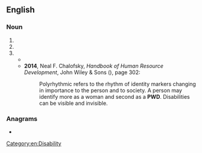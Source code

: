 {{also|pwd|CWD}}
==English==

===Noun===
{{en-noun}}

# {{initialism of|en|[[public works]] [[department]]}}
# {{initialism of|en|Portuguese Water Dog}}
# {{initialism of|en|[[person]] with [[disability]]}}
#* {{quote-book|en|year=1999|author=Alex Ndeezi|title=Progress and challenges with constitutional and legal provisions on disability|passage=Again, any subject concerning the situation or welfare of mankind has a direct or indirect bearing on '''PWDs''' either both as members of society and as '''PWDs'''.}}
#* '''2014''', Neal F. Chalofsky, ''Handbook of Human Resource Development'', John Wiley & Sons ({{ISBN|9781118839898}}), page 302:
#*: Polyrhythmic refers to the rhythm of identity markers changing in importance to  the person and to society. A person may identify more as a woman and second as a '''PWD'''. Disabilities can be visible and invisible.

===Anagrams===
* {{anagrams|en|a=dpw|DWP|PDW}}

[[Category:en:Disability]]